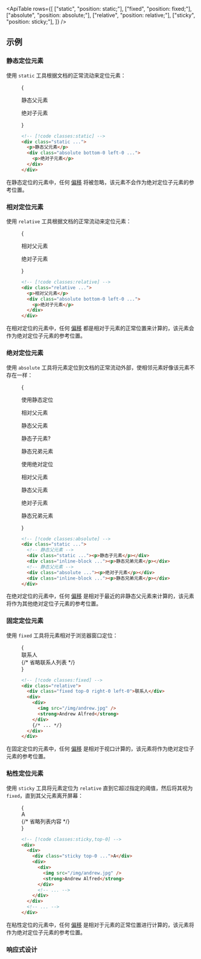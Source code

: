 

<ApiTable
  rows={[
    ["static", "position: static;"],
    ["fixed", "position: fixed;"],
    ["absolute", "position: absolute;"],
    ["relative", "position: relative;"],
    ["sticky", "position: sticky;"],
  ]}
/>

## 示例

### 静态定位元素

使用 `static` 工具根据文档的正常流动来定位元素：

<Figure>

<Example>
  {
    <div className="relative text-sm leading-6 font-medium">
      <div className="rounded-lg border border-purple-700/10 bg-purple-400/20 p-4 dark:border-0 dark:bg-sky-900/70">
        <div className="static h-32 border border-purple-700/10 bg-purple-400/20 p-4 dark:border-0 dark:bg-sky-400/20">
          <p className="text-purple-700 dark:text-sky-200">静态父元素</p>
          <div className="absolute bottom-0 left-0 rounded-lg bg-purple-500 p-4 text-white shadow-lg dark:bg-sky-500">
            <p>绝对子元素</p>
          </div>
        </div>
      </div>
    </div>
  }
</Example>

```html
<!-- [!code classes:static] -->
<div class="static ...">
  <p>静态父元素</p>
  <div class="absolute bottom-0 left-0 ...">
    <p>绝对子元素</p>
  </div>
</div>
```

</Figure>

在静态定位的元素中，任何 [偏移](/docs/top-right-bottom-left) 将被忽略，该元素不会作为绝对定位子元素的参考位置。

### 相对定位元素

使用 `relative` 工具根据文档的正常流动来定位元素：

<Figure>

<Example>
  {
    <div className="relative text-sm leading-6 font-medium">
      <div className="rounded-lg border border-sky-700/10 bg-sky-400/20 p-4 dark:border-0 dark:bg-blue-900/70">
        <div className="relative h-32 border border-sky-700/10 bg-sky-400/20 p-4 dark:border-0 dark:bg-blue-400/20">
          <p className="text-sky-700 dark:text-white">相对父元素</p>
          <div className="absolute bottom-0 left-0 rounded-lg bg-sky-500 p-4 text-white shadow-lg dark:bg-blue-500">
            <p>绝对子元素</p>
          </div>
        </div>
      </div>
    </div>
  }
</Example>

```html
<!-- [!code classes:relative] -->
<div class="relative ...">
  <p>相对父元素</p>
  <div class="absolute bottom-0 left-0 ...">
    <p>绝对子元素</p>
  </div>
</div>
```

</Figure>

在相对定位的元素中，任何 [偏移](/docs/top-right-bottom-left) 都是相对于元素的正常位置来计算的，该元素会作为绝对定位子元素的参考位置。

### 绝对定位元素

使用 `absolute` 工具将元素定位到文档的正常流动外部，使相邻元素好像该元素不存在一样：

<Figure>

<Example>
  {
    <div className="space-y-8">
      <div>
        <p className="mb-4 text-sm font-medium text-gray-500">使用静态定位</p>
        <div className="relative text-sm leading-6 font-medium">
          <div className="relative rounded-lg border border-indigo-700/10 bg-indigo-400/20 p-4 dark:border-0 dark:bg-indigo-900/80">
            <p className="-mt-2 mb-2 text-indigo-700 dark:text-indigo-200">相对父元素</p>
            <div className="static flex h-32 flex-col justify-between border border-indigo-700/10 bg-indigo-400/20 p-4 dark:border-0">
              <p className="text-indigo-700 dark:text-indigo-200">静态父元素</p>
              <div className="flex gap-4">
                <div className="bottom-0 left-0 rounded-lg bg-indigo-500 p-4 text-white shadow-lg">
                  <p>静态子元素?</p>
                </div>
                <div className="rounded-lg bg-indigo-100 p-4 text-indigo-600 shadow-lg">
                  <p>静态兄弟元素</p>
                </div>
              </div>
            </div>
          </div>
        </div>
      </div>
      <div>
        <p className="mb-4 text-sm font-medium text-gray-500">使用绝对定位</p>
        <div className="relative text-sm leading-6 font-medium">
          <div className="relative rounded-lg border border-indigo-700/10 bg-indigo-400/20 p-4 dark:border-0 dark:bg-indigo-900/80">
            <p className="-mt-2 mb-2 text-indigo-700 dark:text-indigo-200">相对父元素</p>
            <div className="static flex h-32 flex-col justify-between border border-indigo-700/10 bg-indigo-400/20 p-4 dark:border-0">
              <p className="text-indigo-700 dark:text-indigo-200">静态父元素</p>
              <div className="flex gap-4">
                <div className="absolute top-0 right-0 rounded-lg bg-indigo-500 p-4 text-white shadow-lg">
                  <p>绝对子元素</p>
                </div>
                <div className="rounded-lg bg-indigo-100 p-4 text-indigo-600 shadow-lg">
                  <p>静态兄弟元素</p>
                </div>
              </div>
            </div>
          </div>
        </div>
      </div>
    </div>
  }
</Example>

```html
<!-- [!code classes:absolute] -->
<div class="static ...">
  <!-- 静态父元素 -->
  <div class="static ..."><p>静态子元素</p></div>
  <div class="inline-block ..."><p>静态兄弟元素</p></div>
  <!-- 静态父元素 -->
  <div class="absolute ..."><p>绝对子元素</p></div>
  <div class="inline-block ..."><p>静态兄弟元素</p></div>
</div>
```

</Figure>

在绝对定位的元素中，任何 [偏移](/docs/top-right-bottom-left) 是相对于最近的非静态父元素来计算的，该元素将作为其他绝对定位子元素的参考位置。

### 固定定位元素

使用 `fixed` 工具将元素相对于浏览器窗口定位：

<Figure hint="向下滚动以查看固定定位的效果">

<Example padding={false}>
  {
    <div className="px-3">
      <div className="relative mx-auto h-80 max-w-md overflow-hidden bg-white shadow-lg ring-1 ring-gray-900/5 dark:bg-gray-800">
        <div className="absolute top-0 right-0 left-0 flex items-center bg-gray-50/90 px-4 py-3 text-sm font-semibold text-gray-900 ring-1 ring-gray-900/10 backdrop-blur-sm dark:bg-gray-700/90 dark:text-gray-200 dark:ring-black/10">
          联系人
        </div>
        <div className="flex h-80 flex-col divide-y divide-gray-200 overflow-auto dark:divide-gray-200/5">
          {/* 省略联系人列表 */}
        </div>
      </div>
    </div>
  }
</Example>

```html
<!-- [!code classes:fixed] -->
<div class="relative">
  <div class="fixed top-0 right-0 left-0">联系人</div>
  <div>
    <div>
      <img src="/img/andrew.jpg" />
      <strong>Andrew Alfred</strong>
    </div>
    {/* ... */}
  </div>
</div>
```

</Figure>

在固定定位的元素中，任何 [偏移](/docs/top-right-bottom-left) 是相对于视口计算的，该元素将作为绝对定位子元素的参考位置。

### 粘性定位元素

使用 `sticky` 工具将元素定位为 `relative` 直到它超过指定的阈值，然后将其视为 `fixed`，直到其父元素离开屏幕：

<Figure hint="向下滚动以查看粘性定位的效果">

<Example padding={false}>
  {
    <div className="px-3">
      <div className="relative mx-auto -my-px h-80 max-w-md overflow-auto bg-white shadow-lg ring-1 ring-gray-900/5 dark:bg-gray-800">
        <div className="relative">
          <div className="sticky top-0 flex items-center bg-gray-50/90 px-4 py-3 text-sm font-semibold text-gray-900 ring-1 ring-gray-900/10 backdrop-blur-sm dark:bg-gray-700/90 dark:text-gray-200 dark:ring-black/10">
            A
          </div>
          {/* 省略列表内容 */}
        </div>
      </div>
    </div>
  }
</Example>

```html
<!-- [!code classes:sticky,top-0] -->
<div>
  <div>
    <div class="sticky top-0 ...">A</div>
    <div>
      <div>
        <img src="/img/andrew.jpg" />
        <strong>Andrew Alfred</strong>
      </div>
      <!-- ... -->
    </div>
  </div>
  <!-- ... -->
</div>
```

</Figure>

在粘性定位的元素中，任何 [偏移](/docs/top-right-bottom-left) 是相对于元素的正常位置进行计算的，该元素将作为绝对定位子元素的参考位置。

### 响应式设计

<ResponsiveDesign property="position" defaultClass="relative" featuredClass="absolute" />